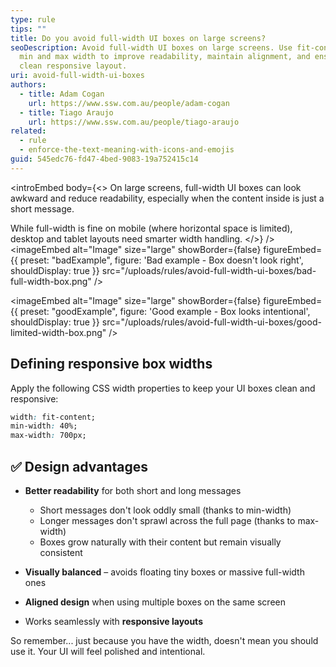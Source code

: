 ```yaml
---
type: rule
tips: ""
title: Do you avoid full-width UI boxes on large screens?
seoDescription: Avoid full-width UI boxes on large screens. Use fit-content with
  min and max width to improve readability, maintain alignment, and ensure a
  clean responsive layout.
uri: avoid-full-width-ui-boxes
authors:
  - title: Adam Cogan
    url: https://www.ssw.com.au/people/adam-cogan
  - title: Tiago Araujo
    url: https://www.ssw.com.au/people/tiago-araujo
related:
  - rule
  - enforce-the-text-meaning-with-icons-and-emojis
guid: 545edc76-fd47-4bed-9083-19a752415c14
---
```

<introEmbed
  body={<>
On large screens, full-width UI boxes can look awkward and reduce readability, especially when the content inside is just a short message.

While full-width is fine on mobile (where horizontal space is limited), desktop and tablet layouts need smarter width handling.
  </>}
/>
<imageEmbed
  alt="Image"
  size="large"
  showBorder={false}
  figureEmbed={{
    preset: "badExample",
    figure: 'Bad example - Box doesn\'t look right',
    shouldDisplay: true
  }}
  src="/uploads/rules/avoid-full-width-ui-boxes/bad-full-width-box.png"
/>

<imageEmbed
  alt="Image"
  size="large"
  showBorder={false}
  figureEmbed={{
    preset: "goodExample",
    figure: 'Good example - Box looks intentional',
    shouldDisplay: true
  }}
  src="/uploads/rules/avoid-full-width-ui-boxes/good-limited-width-box.png"
/>

## Defining responsive box widths

Apply the following CSS width properties to keep your UI boxes clean and responsive:

```css
width: fit-content;
min-width: 40%;
max-width: 700px;
```

## ✅ Design advantages

* **Better readability** for both short and long messages

  * Short messages don't look oddly small (thanks to min-width)
  * Longer messages don't sprawl across the full page (thanks to max-width)
  * Boxes grow naturally with their content but remain visually consistent
* **Visually balanced** – avoids floating tiny boxes or massive full-width ones
* **Aligned design** when using multiple boxes on the same screen
* Works seamlessly with **responsive layouts**

So remember... just because you have the width, doesn't mean you should use it. Your UI will feel polished and intentional.